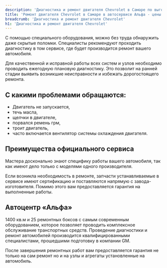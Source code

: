```yaml
---
description: 'Диагностика и ремонт двигателя Chevrolet в Самаре по выгодным ценам в сертифицированном сервисе Шевроле.'
title: 'Ремонт двигателя Chevrolet в Самаре в автосервисе Альфа - цены в сервисе Шевроле'
breadcrumb: 'Диагностика и ремонт двигателя Chevrolet'
h1: 'Диагностика и ремонт двигателя Chevrolet'
---
```

<p>
	 С помощью специального оборудования, можно без труда обнаружить даже скрытые поломки. Специалисты рекомендуют проходить диагностику в том сервисе, где будет производится ремонт вашего автомобиля.
</p>
<p>
	 Для качественной и исправной работы всех систем и узлов необходимо проводить ежегодную плановую диагностику. Это позволит на ранней стадии выявить возникшие неисправности и избежать дорогостоящего ремонта.
</p>
<h2>С какими проблемами обращаются:</h2>
<ul>
	<li>Двигатель не запускается,&nbsp;</li>
	<li>течь масла,&nbsp;</li>
	<li>щелчки в двигателе,&nbsp;</li>
	<li>порвался ремень грм,</li>
	<li>троит двигатель,&nbsp;</li>
	<li>часто включается вентилятор системы охлаждения двигателя.</li>
</ul>
<h2>Преимущества официального сервиса</h2>
<p>
	 Мастера досконально знают специфику работы вашего автомобиля, так как имеют дело только с моделями одного производителя.
</p>
<p>
	 Если возникла необходимость в ремонте, запчасти устанавливаемые в сервисе имеют сертификацию и поставляются напрямую с завода-изготовителя. Помимо этого вам предоставляется гарантия на выполненные работы.
</p>
<h2>Автоцентр «Альфа»</h2>
<p>
	 1400 кв.м и 25 ремонтных боксов с самым современным оборудованием, которое позволяет проводить комплексное обслуживание транспортных средств. Проведение диагностики и ремонт автомобилей производится квалифицированными специалистами, прошедшими подготовку в компании GM.
</p>
<p>
	 После завершения ремонтных работ вам предоставляется гарантия не только на сам ремонт но и на узлы и агрегаты установленные на автомобиль.
</p>
